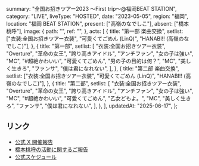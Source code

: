   summary: "全国お招きツアー2023 〜First trip〜@福岡BEAT STATION",
  category: "LIVE",
  liveType: "HOSTED",
  date: "2023-05-05",
  region: "福岡",
  location: "福岡 BEAT STATION",
  present: ["高嶺のなでしこ"],
  absent: ["橋本桃呼"],
  image: {
    path: "",
    ref: "",
  },
  acts: [
    {
      title: "第一部 楽曲交換",
      setlist: ["衣装:全国お招きツアー衣装", "可愛くてごめん (LinQ)", "HANABI!! (高嶺のなでしこ)"],
    },
    {
      title: "第一部",
      setlist: [
        "衣装:全国お招きツアー衣装",
        "Overture",
        "革命の女王",
        "誇り高きアイドル",
        "アンチファン",
        "女の子は強い",
        "MC",
        "#超絶かわいい",
        "可愛くてごめん",
        "男の子の目的は何？",
        "MC",
        "美しく生きろ",
        "ファンサ",
        "僕は君になれない",
      ],
    },
    {
      title: "第二部 楽曲交換",
      setlist: ["衣装:全国お招きツアー衣装", "可愛くてごめん (LinQ)", "HANABI!! (高嶺のなでしこ)"],
    },
    {
      title: "第二部",
      setlist: [
        "衣装:全国お招きツアー衣装",
        "Overture",
        "革命の女王",
        "誇り高きアイドル",
        "アンチファン",
        "女の子は強い",
        "MC",
        "#超絶かわいい",
        "可愛くてごめん",
        "乙女どもよ。",
        "MC",
        "美しく生きろ",
        "ファンサ",
        "僕は君になれない",
      ],
    },
  ],
  updatedAt: "2025-06-17",
};

## リンク

- [公式 X 開催報告](https://x.com/takanenofficial/status/1654464175182340098)
- [橋本桃呼の活動に関するご報告](https://takanenonadeshiko.jp/?p=966)
- [公式スケジュール](https://takanenonadeshiko.jp/?p=754)
